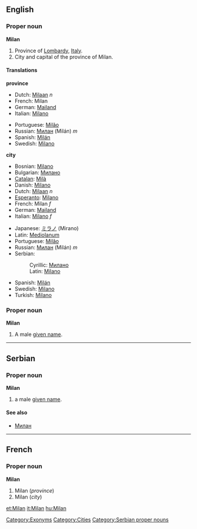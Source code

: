 {{wikipedia}}
==English==
===Proper noun===
'''Milan'''

#<!--DefA-->Province of [[Lombardy]], [[Italy]].
#<!--DefB-->City and capital of the province of Milan.

[[Category:Exonyms]]
[[Category:Cities]]

====Translations====

<!--DefA-->'''province'''
{{top}}
*Dutch: [[Milaan]] ''n''
*French: Milan <!--gender?-->
*German: [[Mailand]]
*Italian: [[Milano]]
{{mid}}
*Portuguese: [[Milão]]
*Russian: [[Милан]] (Milán) ''m''
*Spanish: [[Milán]]
*Swedish: [[Milano#Swedish|Milano]]
{{bottom}}

<!--DefB-->'''city'''
{{top}}
*Bosnian: [[Milano#Bosnian|Milano]] {{m}}
*Bulgarian: [[Милано]]
*[[Catalan]]: [[Milà]]
*Danish: [[Milano#Danish|Milano]]
*Dutch: [[Milaan]] ''n''
*[[Esperanto]]: [[Milano#Esperanto|Milano]]
*French: Milan ''f''
*German: [[Mailand]]
*Italian: [[Milano#Italian|Milano]] ''f''
{{mid}}
*Japanese: [[ミラノ]] (Mirano)
*Latin: [[Mediolanum]]
*Portuguese: [[Milão]]
*Russian: [[Милан]] (Milán) ''m''
*Serbian:
*:Cyrillic: [[Милано#Serbian|Милано]] {{m}}
*:Latin: [[Milano#Serbian|Milano]] {{m}}
*Spanish: [[Milán]]
*Swedish: [[Milano#Swedish|Milano]]
*Turkish: [[Milano]]
{{bottom}}

===Proper noun===
'''Milan'''

#A male [[given name]].

----

==Serbian==
===Proper noun===
'''Milan''' {{m}} {{s}}
#a male [[given name]].
====See also====
*[[Милан]]
[[Category:Serbian proper nouns]]

----
==French==
===Proper noun===
'''Milan'''

#<!--DefA-->Milan (''province'')
#<!--DefB-->Milan (''city'')

[[et:Milan]]
[[it:Milan]]
[[hu:Milan]]